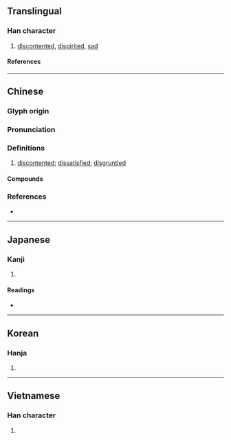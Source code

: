 {{also|快}}
{{character info}}
==Translingual==

===Han character===
{{Han char|rn=61|rad=心|as=05|sn=8|four=95030|canj=PLBK|ids=⿰忄央}}

# [[discontented]], [[dispirited]], [[sad]]

====References====
{{Han ref|kx=0380.030|dkj=10434|dj=0708.040|hdz=42285.050|uh=600F}}

----

==Chinese==
{{zh-forms|alt=鞅}}

===Glyph origin===
{{Han etym}}

===Pronunciation===
{{zh-pron
|m=yàng
|c=joeng2,joeng3
|mc=y
|oc=y
|cat=a
}}

===Definitions===
{{zh-hanzi}}

# [[discontented]]; [[dissatisfied]]; [[disgruntled]]

====Compounds====
{{zh-der|怏怏|怏怏不安|怏怏不平|怏怏不悅|怏怏不樂|怏然|悒怏|怏悒|怏鬱}}

===References===
* {{R:yue:Hanzi}}

----

==Japanese==

===Kanji===
{{ja-kanji|grade=|rs=心05}}

# {{rfdef|ja|sort=心05}}

====Readings====
* {{ja-readings|on=[[よう]] (yō)|kun=[[うらむ]] (uramu)}}

----

==Korean==

===Hanja===
{{ko-hanja|hangeul=[[앙]]|eumhun=|rv=ang|mr=ang|y=ang}}

# {{rfdef|ko|sort=心05}}

----

==Vietnamese==

===Han character===
{{vi-readings|reading=ửng, ương, ưởng|rs=心05}}

# {{rfdef|vi|sort=心05}}